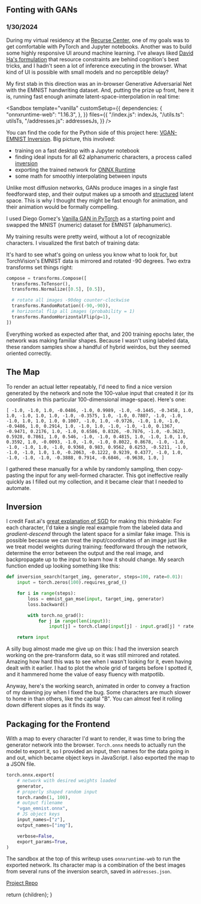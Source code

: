 


## Fonting with GANs

### 1/30/2024

During my virtual residency at the [Recurse Center](https://www.recurse.com/), one of my goals was to get comfortable with PyTorch and Jupyter notebooks. Another was to build some highly responsive UI around machine learning. I've always liked [David Ha's formulation](https://otoro.net/ml/) that resource constraints are behind cognition's best tricks, and I hadn't seen a lot of inference executing in the browser. What kind of UI is possible with small models and no perceptible delay?

My first stab in this direction was an in-browser Generative Adversarial Net with the EMNIST handwriting dataset. And, putting the prize up front, here it is, running fast enough animate latent-space-interpolation in real time:

<Sandbox
  template="vanilla"
  customSetup={{
    dependencies: {
      "onnxruntime-web": "1.16.3",
    },
  }}
  files={{
    "/index.js": indexJs,
    "/utils.ts": utilsTs,
    "/addresses.js": addressesJs,
  }}
/>

You can find the code for the Python side of this project here: [VGAN-EMNIST Inversion](https://github.com/zackrdavis/VGAN-EMNIST-Inversion). Big picture, this involved:

- training on a fast desktop with a Jupyter notebook
- finding ideal inputs for all 62 alphanumeric characters, a process called [inversion](https://arxiv.org/pdf/2101.05278.pdf)
- exporting the trained network for [ONNX Runtime](https://onnxruntime.ai/docs/get-started/with-javascript.html)
- some math for smoothly interpolating between inputs

Unlike most diffusion networks, GANs produce images in a single fast feedforward step, and their output makes up a smooth and [structured](https://machinelearningmastery.com/how-to-interpolate-and-perform-vector-arithmetic-with-faces-using-a-generative-adversarial-network/) latent space. This is why I thought they might be fast enough for animation, and their animation would be formally compelling.

I used Diego Gomez's [Vanilla GAN in PyTorch](https://github.com/diegoalejogm/gans) as a starting point and swapped the MNIST (numeric) dataset for EMNIST (alphanumeric).

My training results were pretty weird, without a lot of recognizable characters. I visualized the first batch of training data:

<ImageFull
  src={twisted}
  alt="A grid of EMNIST handwritten digits twisted 90 degrees"
/>

It's hard to see what's going on unless you know what to look for, but TorchVision's EMNIST data is mirrored and rotated -90 degrees. Two extra transforms set things right:

```python
compose = transforms.Compose([
  transforms.ToTensor(),
  transforms.Normalize([0.5], [0.5]),

  # rotate all images -90deg counter-clockwise
  transforms.RandomRotation((-90,-90)),
  # horizontal flip all images (probability = 1)
  transforms.RandomHorizontalFlip(p=1),
])
```

Everything worked as expected after that, and 200 training epochs later, the network was making familiar shapes. Because I wasn't using labeled data, these random samples show a handful of hybrid weirdos, but they seemed oriented correctly.

<ImageFull
  src={weirdos}
  alt="Two rows of white glyphs on a black background. The letters are distorted and unreadable."
/>

## The Map

To render an actual letter repeatably, I'd need to find a nice version generated by the network and note the 100-value input that created it (or its coordinates in this particular 100-dimensional image-space). Here's one:

`[
    -1.0, -1.0, 1.0, -0.0486, -1.0, 0.9989, -1.0, -0.1445, -0.3458, 1.0, 1.0,
    -1.0, 1.0, 1.0, -1.0, -0.3575, 1.0, -1.0, 0.7807, -1.0, -1.0, -1.0, 1.0,
    1.0, 1.0, 0.1007, -1.0, 1.0, -0.9726, -1.0, 1.0, -1.0, -0.9486, 1.0, 0.2914,
    1.0, -1.0, 1.0, -1.0, -1.0, -1.0, 0.1367, -0.9471, 0.2176, 1.0, -1.0,
    0.6586, 0.8326, -0.7876, -1.0, -0.3623, 0.5928, 0.7861, 1.0, 0.546, -1.0,
    -1.0, 0.4815, 1.0, -1.0, 1.0, 1.0, 0.3592, 1.0, -0.0093, -1.0, -1.0, -1.0,
    0.8022, 0.8678, -1.0, -1.0, -1.0, -1.0, 1.0, -1.0, 0.9368, 0.983, 0.9562,
    0.6253, -0.5211, -1.0, -1.0, -1.0, 1.0, 1.0, -0.2063, -0.1222, 0.9239,
    0.4377, -1.0, 1.0, -1.0, -1.0, -1.0, -0.3888, 0.7914, -0.6846, -0.9638, 1.0,
  ]`

I gathered these manually for a while by randomly sampling, then copy-pasting the input for any well-formed character. This got ineffective really quickly as I filled out my collection, and it became clear that I needed to automate.

## Inversion

I credit Fast.ai's [great explanation of SGD](https://github.com/fastai/fastbook/blob/master/04_mnist_basics.ipynb) for making this thinkable: For each character, I'd take a single real example from the labeled data and _gradient-descend_ through the latent space for a similar fake image. This is possible because we can treat the input/coordinates of an image just like we treat model weights during training: feedforward through the network, determine the error between the output and the real image, and backpropagate up to the input to learn how it should change. My search function ended up looking something like this:

```python
def inversion_search(target_img, generator, steps=100, rate=0.01):
	input = torch.zeros(100).requires_grad_()

    for i in range(steps):
        loss = emnist_gan_mse(input, target_img, generator)
        loss.backward()

        with torch.no_grad():
            for j in range(len(input)):
                input[j] = torch.clamp(input[j] - input.grad[j] * rate, -1, 1)

    return input
```

A silly bug almost made me give up on this: I had the inversion search working on the pre-transform data, so it was still mirrored and rotated. Amazing how hard this was to see when I wasn't looking for it, even having dealt with it earlier. I had to plot the whole grid of targets before I spotted it, and it hammered home the value of easy fluency with matpotlib.

Anyway, here's the working search, animated in order to convey a fraction of my dawning joy when I fixed the bug. Some characters are much slower to home in than others, like the capital "B". You can almost feel it rolling down different slopes as it finds its way.

<ImageFull
  src={search}
  alt="A grid of black tiles with white forms that slowly become handwritten characters."
/>

## Packaging for the Frontend

With a map to every character I'd want to render, it was time to bring the generator network into the browser. `Torch.onnx` needs to actually run the model to export it, so I provided an input, then names for the data going in and out, which became object keys in JavaScript. I also exported the map to a JSON file.

```python
torch.onnx.export(
	# network with desired weights loaded
	generator,
	# properly shaped random input
	torch.randn(1, 100),
	# output filename
	"vgan_emnist.onnx",
	# JS object keys
    input_names=["z"],
    output_names=["img"],

    verbose=False,
    export_params=True,
)
```

The sandbox at the top of this writeup uses `onnxruntime-web` to run the exported network. Its character map is a combination of the best images from several runs of the inversion search, saved in `addresses.json`.

[Project Repo](https://github.com/zackrdavis/VGAN-EMNIST-Inversion)

  return <MdxLayout>{children}</MdxLayout>;
}
